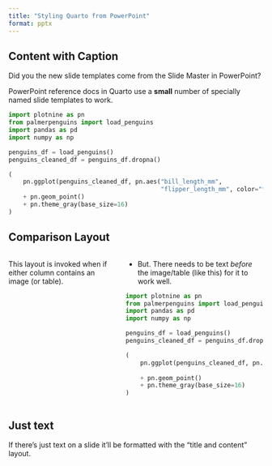 ```yaml
---
title: "Styling Quarto from PowerPoint"
format: pptx
---
```


## Content with Caption

Did you the new slide templates come from the Slide Master in PowerPoint?

PowerPoint reference docs in Quarto use a **small** number of specially named slide templates to work.

```python
import plotnine as pn
from palmerpenguins import load_penguins
import pandas as pd
import numpy as np

penguins_df = load_penguins()
penguins_cleaned_df = penguins_df.dropna()

(
    pn.ggplot(penguins_cleaned_df, pn.aes("bill_length_mm",
                                          "flipper_length_mm", color="factor(species)"))
    + pn.geom_point()
    + pn.theme_gray(base_size=16)
)
```

## Comparison Layout

::: columns
::: {.column}
This layout is invoked when if either column contains an image (or table).
:::

::: {.column}
- But. There needs to be text *before* the image/table (like this) for it to work well.

```python
import plotnine as pn
from palmerpenguins import load_penguins
import pandas as pd
import numpy as np

penguins_df = load_penguins()
penguins_cleaned_df = penguins_df.dropna()

(
    pn.ggplot(penguins_cleaned_df, pn.aes("bill_length_mm",
                                          "flipper_length_mm", color="factor(island)"))
    + pn.geom_point()
    + pn.theme_gray(base_size=16)
)
```
:::
:::

## Just text

If there's just text on a slide it'll be formatted with the "title and content" layout.